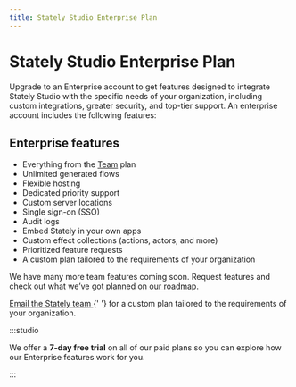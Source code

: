 ```yaml
---
title: Stately Studio Enterprise Plan
---
```


# Stately Studio Enterprise Plan

Upgrade to an Enterprise account to get features designed to
integrate Stately Studio with the specific needs of your organization, including custom integrations, greater security, and top-tier support. An enterprise account includes the following features:

## Enterprise features

- Everything from the [Team](/docs/studio-team-plan.mdx) plan
- Unlimited generated flows
- Flexible hosting
- Dedicated priority support
- Custom server locations
- Single sign-on (SSO)
- Audit logs
- Embed Stately in your own apps
- Custom effect collections (actions, actors, and more)
- Prioritized feature requests
- A custom plan tailored to the requirements of your organization

We have many more team features coming soon. Request features and check out what we’ve got planned on [our roadmap](https://feedback.stately.ai).

<p>
  <a href="mailto:sales@stately.com?subject=I'm interested in the Stately Studio Enterprise plan">
    Email the Stately team
  </a>{' '}
  for a custom plan tailored to the requirements of your organization.
</p>

:::studio

We offer a **7-day free trial** on all of our paid plans so you can explore how our Enterprise features work for you.

:::
